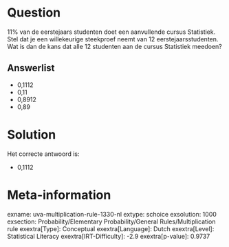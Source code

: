 Question
========

11% van de eerstejaars studenten doet een aanvullende cursus Statistiek.
Stel dat je een willekeurige steekproef neemt van 12
eerstejaarsstudenten. Wat is dan de kans dat alle 12 studenten aan de
cursus Statistiek meedoen?

Answerlist
----------

* 0,1112
* 0,11
* 0,8912
* 0,89

Solution
========

Het correcte antwoord is: 

* 0,1112

Meta-information
================
exname: uva-multiplication-rule-1330-nl
extype: schoice
exsolution: 1000
exsection: Probability/Elementary Probability/General Rules/Multiplication rule
exextra[Type]: Conceptual
exextra[Language]: Dutch
exextra[Level]: Statistical Literacy
exextra[IRT-Difficulty]: -2.9
exextra[p-value]: 0.9737
